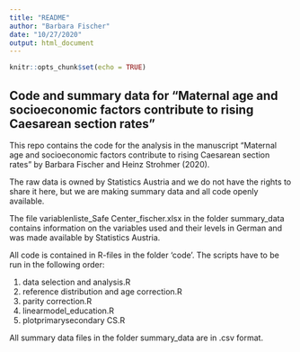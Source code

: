 ```yaml
---
title: "README"
author: "Barbara Fischer"
date: "10/27/2020"
output: html_document
---
```


```r
knitr::opts_chunk$set(echo = TRUE)
```

## Code and summary data for "Maternal age and socioeconomic factors contribute to rising Caesarean section rates"

This repo contains the code for the analysis in the manuscript "Maternal age and socioeconomic factors contribute to rising Caesarean section rates" by Barbara Fischer and Heinz Strohmer (2020).

The raw data is owned by Statistics Austria and we do not have the rights to share it here, but we are making summary data and all code openly available. 

The file variablenliste_Safe Center_fischer.xlsx in the folder summary_data contains information on the variables used and their levels in German and was made available by Statistics Austria. 

All code is contained in R-files in the folder 'code'. The scripts have to be run in the following order: 

(1) data selection and analysis.R
(2) reference distribution and age correction.R
(3) parity correction.R
(4) linearmodel_education.R
(5) plotprimarysecondary CS.R

All summary data files in the folder summary_data are in .csv format.


